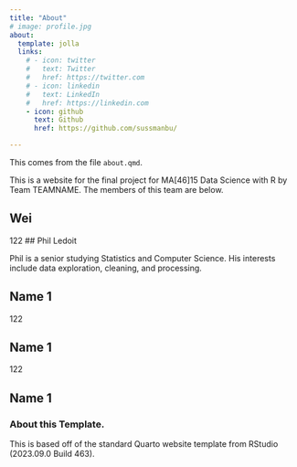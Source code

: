 ---
title: "About"
# image: profile.jpg
about:
  template: jolla
  links:
    # - icon: twitter
    #   text: Twitter
    #   href: https://twitter.com
    # - icon: linkedin
    #   text: LinkedIn
    #   href: https://linkedin.com
    - icon: github
      text: Github
      href: https://github.com/sussmanbu/

---


This comes from the file `about.qmd`.

This is a website for the final project for MA[46]15 Data Science with R by Team TEAMNAME.
The members of this team are below.

## Wei

122
## Phil Ledoit

Phil is a senior studying Statistics and Computer Science. His interests include data exploration, cleaning, and processing.

## Name 1

122

## Name 1

122

## Name 1

<!-- Please leave in the information below -->

### About this Template.

This is based off of the standard Quarto website template from RStudio (2023.09.0 Build 463).
